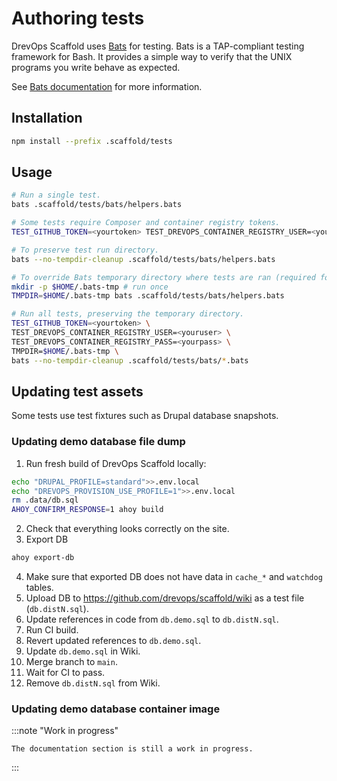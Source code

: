 # Authoring tests

DrevOps Scaffold uses [Bats](https://github.com/bats-core/bats-core) for testing.
Bats is a TAP-compliant testing framework for Bash. It provides a simple way to
verify that the UNIX programs you write behave as expected.

See [Bats documentation](https://bats-core.readthedocs.io/) for more information.

## Installation

```bash
npm install --prefix .scaffold/tests
```

## Usage

```bash
# Run a single test.
bats .scaffold/tests/bats/helpers.bats

# Some tests require Composer and container registry tokens.
TEST_GITHUB_TOKEN=<yourtoken> TEST_DREVOPS_CONTAINER_REGISTRY_USER=<youruser> TEST_DREVOPS_CONTAINER_REGISTRY_PASS=<yourpass> bats .scaffold/tests/bats/workflow.smoke.bats

# To preserve test run directory.
bats --no-tempdir-cleanup .scaffold/tests/bats/helpers.bats

# To override Bats temporary directory where tests are ran (required for container tests).
mkdir -p $HOME/.bats-tmp # run once
TMPDIR=$HOME/.bats-tmp bats .scaffold/tests/bats/helpers.bats

# Run all tests, preserving the temporary directory.
TEST_GITHUB_TOKEN=<yourtoken> \
TEST_DREVOPS_CONTAINER_REGISTRY_USER=<youruser> \
TEST_DREVOPS_CONTAINER_REGISTRY_PASS=<yourpass> \
TMPDIR=$HOME/.bats-tmp \
bats --no-tempdir-cleanup .scaffold/tests/bats/*.bats
```

## Updating test assets

Some tests use test fixtures such as Drupal database snapshots.

### Updating demo database file dump

1. Run fresh build of DrevOps Scaffold locally:
```bash
echo "DRUPAL_PROFILE=standard">>.env.local
echo "DREVOPS_PROVISION_USE_PROFILE=1">>.env.local
rm .data/db.sql
AHOY_CONFIRM_RESPONSE=1 ahoy build
```
2. Check that everything looks correctly on the site.
3. Export DB
```bash
ahoy export-db
```
4. Make sure that exported DB does not have data in `cache_*` and `watchdog` tables.
5. Upload DB to https://github.com/drevops/scaffold/wiki as a test file (`db.distN.sql`).
6. Update references in code from `db.demo.sql` to `db.distN.sql`.
7. Run CI build.
8. Revert updated references to `db.demo.sql`.
9. Update `db.demo.sql` in Wiki.
10. Merge branch to `main`.
11. Wait for CI to pass.
12. Remove `db.distN.sql` from Wiki.

### Updating demo database container image

:::note "Work in progress"

    The documentation section is still a work in progress.

:::
